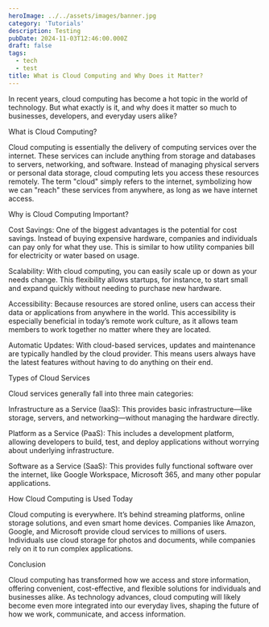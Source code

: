 ```yaml
---
heroImage: ../../assets/images/banner.jpg
category: 'Tutorials'
description: Testing
pubDate: 2024-11-03T12:46:00.000Z
draft: false
tags:
  - tech
  - test
title: What is Cloud Computing and Why Does it Matter?
---
```


In recent years, cloud computing has become a hot topic in the world of technology. But what exactly is it, and why does it matter so much to businesses, developers, and everyday users alike?

What is Cloud Computing?

Cloud computing is essentially the delivery of computing services over the internet. These services can include anything from storage and databases to servers, networking, and software. Instead of managing physical servers or personal data storage, cloud computing lets you access these resources remotely. The term "cloud" simply refers to the internet, symbolizing how we can "reach" these services from anywhere, as long as we have internet access.

Why is Cloud Computing Important?

Cost Savings: One of the biggest advantages is the potential for cost savings. Instead of buying expensive hardware, companies and individuals can pay only for what they use. This is similar to how utility companies bill for electricity or water based on usage.

Scalability: With cloud computing, you can easily scale up or down as your needs change. This flexibility allows startups, for instance, to start small and expand quickly without needing to purchase new hardware.

Accessibility: Because resources are stored online, users can access their data or applications from anywhere in the world. This accessibility is especially beneficial in today’s remote work culture, as it allows team members to work together no matter where they are located.

Automatic Updates: With cloud-based services, updates and maintenance are typically handled by the cloud provider. This means users always have the latest features without having to do anything on their end.

Types of Cloud Services

Cloud services generally fall into three main categories:

Infrastructure as a Service (IaaS): This provides basic infrastructure—like storage, servers, and networking—without managing the hardware directly.

Platform as a Service (PaaS): This includes a development platform, allowing developers to build, test, and deploy applications without worrying about underlying infrastructure.

Software as a Service (SaaS): This provides fully functional software over the internet, like Google Workspace, Microsoft 365, and many other popular applications.

How Cloud Computing is Used Today

Cloud computing is everywhere. It’s behind streaming platforms, online storage solutions, and even smart home devices. Companies like Amazon, Google, and Microsoft provide cloud services to millions of users. Individuals use cloud storage for photos and documents, while companies rely on it to run complex applications.

Conclusion

Cloud computing has transformed how we access and store information, offering convenient, cost-effective, and flexible solutions for individuals and businesses alike. As technology advances, cloud computing will likely become even more integrated into our everyday lives, shaping the future of how we work, communicate, and access information.
